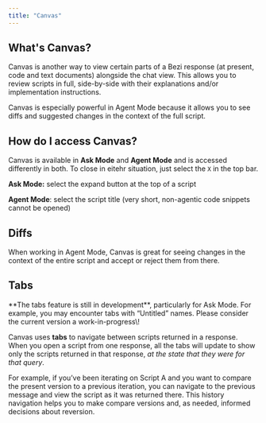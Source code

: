 ```yaml
---
title: "Canvas"
---
```


## What's Canvas?

Canvas is another way to view certain parts of a Bezi response (at present, code and text documents) alongside the chat view. This allows you to review scripts in full, side-by-side with their explanations and/or implementation instructions.

Canvas is especially powerful in Agent Mode because it allows you to see diffs and suggested changes in the context of the full script.

## How do I access Canvas?

Canvas is available in **Ask Mode** and **Agent Mode** and is accessed differently in both. To close in eitehr situation, just select the `X` in the top bar.

**Ask Mode:** select the expand button at the top of a script

**Agent Mode**: select the script title (very short, non-agentic code snippets cannot be opened)

## Diffs

When working in Agent Mode, Canvas is great for seeing changes in the context of the entire script and accept or reject them from there.

## Tabs

<Warning>
  **The tabs feature is still in development**, particularly for Ask Mode. For example, you may encounter tabs with “Untitled” names. Please consider the current version a work-in-progress\!
</Warning>

Canvas uses **tabs** to navigate between scripts returned in a response. When you open a script from one response, all the tabs will update to show only the scripts returned in that response, _at the state that they were for that query_.

For example, if you’ve been iterating on Script A and you want to compare the present version to a previous iteration, you can navigate to the previous message and view the script as it was returned there. This history navigation helps you to make compare versions and, as needed, informed decisions about reversion.